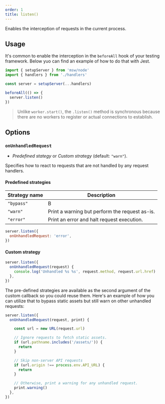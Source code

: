 ```yaml
---
order: 1
title: listen()
---
```


Enables the interception of requests in the current process.

## Usage

It's common to enable the interception in the `beforeAll` hook of your testing framework. Below yuo can find an example of how to do that with Jest.

```js {7}
import { setupServer } from 'msw/node'
import { handlers } from './handlers'

const server = setupServer(...handlers)

beforeAll(() => {
  server.listen()
})
```

> Unlike `worker.start()`, the `.listen()` method is synchronous because there are no workers to register or actual connections to establish.

## Options

### `onUnhandledRequest`

- _Predefined stategy_ or _Custom strategy_ (default: `"warn"`).

Specifies how to react to requests that are not handled by any request handlers.

#### Predefined strategies

| Strategy name | Description                                    |
| ------------- | ---------------------------------------------- |
| `"bypass"`    | B                                              |
| `"warn"`      | Print a warning but perform the request as-is. |
| `"error"`     | Print an error and halt request execution.     |

```js
server.listen({
  onUnhandledRequest: 'error',
})
```

#### Custom strategy

```js
server.listen({
  onUnhandledRequest(request) {
    console.log('Unhandled %s %s', request.method, request.url.href)
  },
})
```

The pre-defined strategies are available as the second argument of the custom callback so you could reuse them. Here's an example of how you can utilize that to bypass static assets but still warn on other unhandled requests:

```js
server.listen({
  onUnhandledRequest(request, print) {

    const url = new URL(request.url)

    // Ignore requests to fetch static assets.
    if (url.pathname.includes('/assets/')) {
      return
    }

    // Skip non-server API requests
    if (url.origin !== process.env.API_URL) {
      return
    }

    // Otherwise, print a warning for any unhandled request.
    print.warning()
  },
})
```
